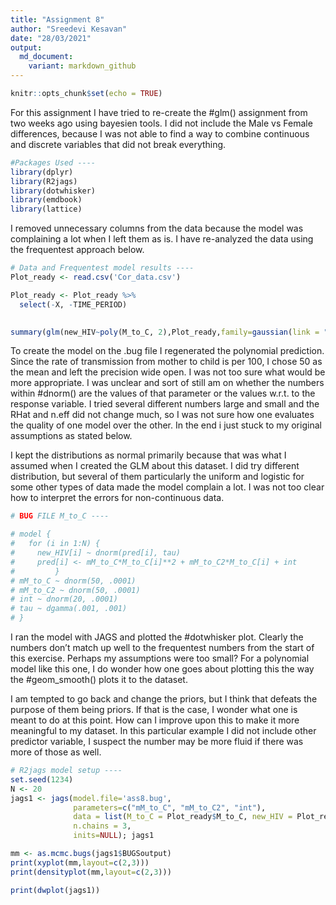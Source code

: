 ```yaml
---
title: "Assignment 8"
author: "Sreedevi Kesavan"
date: "28/03/2021"
output:
  md_document:
    variant: markdown_github
---
```


```r
knitr::opts_chunk$set(echo = TRUE)
```
For this assignment I have tried to re-create the #glm() assignment from two weeks ago using bayesien tools. I did not include the Male vs Female differences, because I was not able to find a way to combine continuous and discrete variables that did not break everything. 
```r
#Packages Used ----
library(dplyr)
library(R2jags)
library(dotwhisker)
library(emdbook)
library(lattice)
```
I removed unnecessary columns from the data because the model was complaining a lot when I left them as is. I have re-analyzed the data using the frequentest approach below. 

```r

# Data and Frequentest model results ----
Plot_ready <- read.csv('Cor_data.csv')

Plot_ready <- Plot_ready %>% 
  select(-X, -TIME_PERIOD)
  

summary(glm(new_HIV~poly(M_to_C, 2),Plot_ready,family=gaussian(link = "identity")))
```

To create the model on the .bug file I regenerated the polynomial prediction. Since the rate of transmission from mother to child is per 100, I chose 50 as the mean and left the precision wide open. I was not too sure what would be more appropriate. I was unclear and sort of still am on whether the numbers within #dnorm() are the values of that parameter or the values w.r.t. to the response variable. I tried several different numbers large and small and the RHat and n.eff did not change much, so I was not sure how one evaluates the quality of one model over the other. In the end i just stuck to my original assumptions as stated below. 

I kept the distributions as normal primarily because that was what I assumed when I created the GLM about this dataset. I did try different distribution, but several of them particularly the uniform and logistic for some other types of data made the model complain a lot. I was not too clear how to interpret the errors for non-continuous data. 

```r
# BUG FILE M_to_C ----

# model {
#   for (i in 1:N) {
#     new_HIV[i] ~ dnorm(pred[i], tau)
#     pred[i] <- mM_to_C*M_to_C[i]**2 + mM_to_C2*M_to_C[i] + int
#         }
# mM_to_C ~ dnorm(50, .0001)
# mM_to_C2 ~ dnorm(50, .0001)
# int ~ dnorm(20, .0001)
# tau ~ dgamma(.001, .001)
# }

```

I ran the model with JAGS and plotted the #dotwhisker plot. Clearly the numbers don't match up well to the frequentest numbers from the start of this exercise. Perhaps my assumptions were too small? For a polynomial model like this one, I do wonder how one goes about plotting this the way the #geom_smooth() plots it to the dataset. 

I am tempted to go back and change the priors, but I think that defeats the purpose of them being priors. If that is the case, I wonder what one is meant to do at this point. How can I improve upon this to make it more meaningful to my dataset. In this particular example I did not include other predictor variable, I suspect the number may be more fluid if there was more of those as well. 

```r
# R2jags model setup ----
set.seed(1234)
N <- 20
jags1 <- jags(model.file='ass8.bug',
              parameters=c("mM_to_C", "mM_to_C2", "int"),
              data = list(M_to_C = Plot_ready$M_to_C, new_HIV = Plot_ready$new_HIV, N = N),
              n.chains = 3,
              inits=NULL); jags1

mm <- as.mcmc.bugs(jags1$BUGSoutput)
print(xyplot(mm,layout=c(2,3)))
print(densityplot(mm,layout=c(2,3)))

print(dwplot(jags1)) 

```


